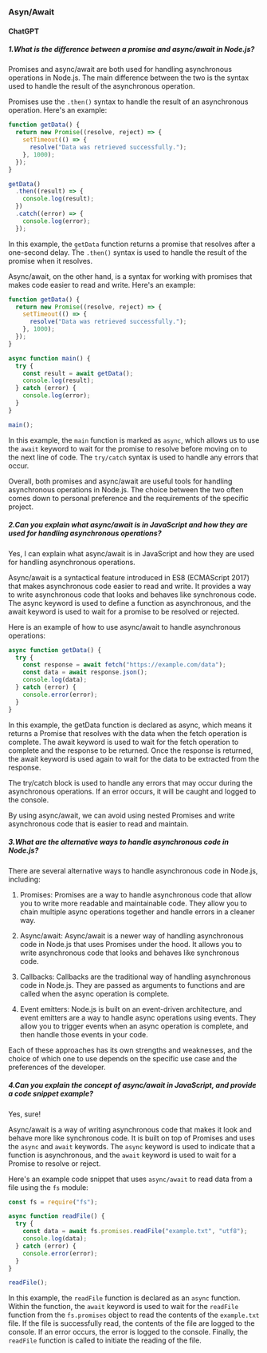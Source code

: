 ### Asyn/Await

#### ChatGPT

##### 1.What is the difference between a promise and async/await in Node.js?

Promises and async/await are both used for handling asynchronous operations in Node.js. The main difference between the two is the syntax used to handle the result of the asynchronous operation.

Promises use the `.then()` syntax to handle the result of an asynchronous operation. Here's an example:

```js
function getData() {
  return new Promise((resolve, reject) => {
    setTimeout(() => {
      resolve("Data was retrieved successfully.");
    }, 1000);
  });
}

getData()
  .then((result) => {
    console.log(result);
  })
  .catch((error) => {
    console.log(error);
  });
```

In this example, the `getData` function returns a promise that resolves after a one-second delay. The `.then()` syntax is used to handle the result of the promise when it resolves.

Async/await, on the other hand, is a syntax for working with promises that makes code easier to read and write. Here's an example:

```js
function getData() {
  return new Promise((resolve, reject) => {
    setTimeout(() => {
      resolve("Data was retrieved successfully.");
    }, 1000);
  });
}

async function main() {
  try {
    const result = await getData();
    console.log(result);
  } catch (error) {
    console.log(error);
  }
}

main();
```

In this example, the `main` function is marked as `async`, which allows us to use the `await` keyword to wait for the promise to resolve before moving on to the next line of code. The `try/catch` syntax is used to handle any errors that occur.

Overall, both promises and async/await are useful tools for handling asynchronous operations in Node.js. The choice between the two often comes down to personal preference and the requirements of the specific project.

##### 2.Can you explain what async/await is in JavaScript and how they are used for handling asynchronous operations?

Yes, I can explain what async/await is in JavaScript and how they are used for handling asynchronous operations.

Async/await is a syntactical feature introduced in ES8 (ECMAScript 2017) that makes asynchronous code easier to read and write. It provides a way to write asynchronous code that looks and behaves like synchronous code. The async keyword is used to define a function as asynchronous, and the await keyword is used to wait for a promise to be resolved or rejected.

Here is an example of how to use async/await to handle asynchronous operations:

```js
async function getData() {
  try {
    const response = await fetch("https://example.com/data");
    const data = await response.json();
    console.log(data);
  } catch (error) {
    console.error(error);
  }
}
```

In this example, the getData function is declared as async, which means it returns a Promise that resolves with the data when the fetch operation is complete. The await keyword is used to wait for the fetch operation to complete and the response to be returned. Once the response is returned, the await keyword is used again to wait for the data to be extracted from the response.

The try/catch block is used to handle any errors that may occur during the asynchronous operations. If an error occurs, it will be caught and logged to the console.

By using async/await, we can avoid using nested Promises and write asynchronous code that is easier to read and maintain.

##### 3.What are the alternative ways to handle asynchronous code in Node.js?

There are several alternative ways to handle asynchronous code in Node.js, including:

1. Promises: Promises are a way to handle asynchronous code that allow you to write more readable and maintainable code. They allow you to chain multiple async operations together and handle errors in a cleaner way.

2. Async/await: Async/await is a newer way of handling asynchronous code in Node.js that uses Promises under the hood. It allows you to write asynchronous code that looks and behaves like synchronous code.

3. Callbacks: Callbacks are the traditional way of handling asynchronous code in Node.js. They are passed as arguments to functions and are called when the async operation is complete.

4. Event emitters: Node.js is built on an event-driven architecture, and event emitters are a way to handle async operations using events. They allow you to trigger events when an async operation is complete, and then handle those events in your code.

Each of these approaches has its own strengths and weaknesses, and the choice of which one to use depends on the specific use case and the preferences of the developer.

##### 4.Can you explain the concept of async/await in JavaScript, and provide a code snippet example?

Yes, sure!

Async/await is a way of writing asynchronous code that makes it look and behave more like synchronous code. It is built on top of Promises and uses the `async` and `await` keywords. The `async` keyword is used to indicate that a function is asynchronous, and the `await` keyword is used to wait for a Promise to resolve or reject.

Here's an example code snippet that uses `async/await` to read data from a file using the `fs` module:

```js
const fs = require("fs");

async function readFile() {
  try {
    const data = await fs.promises.readFile("example.txt", "utf8");
    console.log(data);
  } catch (error) {
    console.error(error);
  }
}

readFile();
```

In this example, the `readFile` function is declared as an `async` function. Within the function, the `await` keyword is used to wait for the `readFile` function from the `fs.promises` object to read the contents of the `example.txt` file. If the file is successfully read, the contents of the file are logged to the console. If an error occurs, the error is logged to the console. Finally, the `readFile` function is called to initiate the reading of the file.
